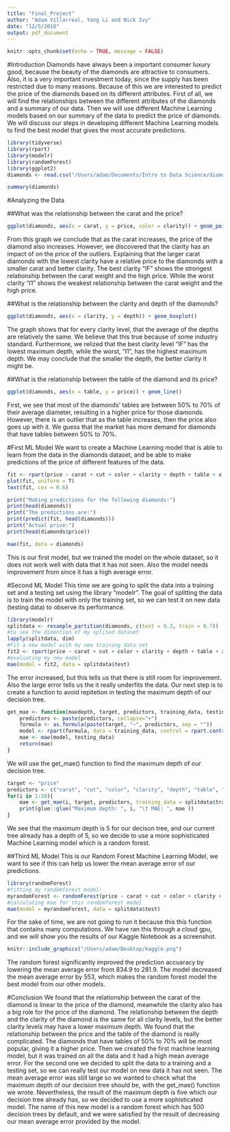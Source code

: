 ```yaml
---
title: "Final_Project"
author: "Adam Villarreal, Yang Li and Nick Ivy"
date: "12/5/2018"
output: pdf_document
---
```


```r
knitr::opts_chunk$set(echo = TRUE, message = FALSE)
```
#Introduction
Diamonds have always been a important consumer luxury good, because the beauty of the diamonds are attractive to consumers. Also, it is a very important investment today, since the supply has been restricted due to many reasons. Because of this we are interested to predict the price of the diamonds based on its different attributes. First of all, we will find the relationships between the different attributes of the diamonds and a summary of our data. Then we will use different Machine Learning models based on our summary of the data to predict the price of diamonds. We will discuss our steps in developing different Machine Learning models to find the best model that gives the most accurate predictions.
```r
library(tidyverse)
library(rpart)
library(modelr)
library(randomForest)
library(ggplot2)
diamonds <- read.csv("/Users/adam/Documents/Intro to Data Science/diamonds.csv")
```

```r
summary(diamonds)
```

#Analyzing the Data

##What was the relationship between the carat and the price?
```r
ggplot(diamonds, aes(x = carat, y = price, color = clarity)) + geom_point()
```
From this graph we conclude that as the carat increases, the price of the diamond also increases. However, we discovered that the clarity has an impact of on the price of the outliers. Explaining that the larger carat diamonds with the lowest clarity have a relative price to the diamonds with a smaller carat and better clarity. The best clarity "IF" shows the strongest relationship between the carat weight and the high price. While the worst clarity "I1" shows the weakest relationship between the carat weight and the high price.

##What is the relationship between the clarity and depth of the diamonds?
```r
ggplot(diamonds, aes(x = clarity, y = depth)) + geom_boxplot()
```
The graph shows that for every clarity level, that the average of the depths are relatively the same. We believe that this true because of some industry standard. Furthermore, we relized that the best clarity level "IF" has the lowest maximum depth, while the worst, "I1", has the highest maximum depth. We may conclude that the smaller the depth, the better clarity it might be.

##What is the relationship between the table of the diamond and its price?
```r
ggplot(diamonds, aes(x = table, y = price)) + geom_line()
```
First, we see that most of the diamonds' tables are between 50% to 70% of their average diameter, resulting in a higher price for those diamonds. However, there is an outlier that as the table increases, then the price also goes up with it. We guess that the market has more demand for diamonds that have tables between 50% to 70%.

#First ML Model
We want to create a Machine Learning model that is able to learn from the data in the diamonds dataset, and be able to make predictions of the price of different features of the data.
```R
fit <- rpart(price ~ carat + cut + color + clarity + depth + table + x + y + z, data = diamonds)
plot(fit, uniform = T)
text(fit, cex = 0.6)

print("Making predictions for the following diamonds:")
print(head(diamonds))
print("The predictions are:")
print(predict(fit, head(diamonds)))
print("Actual price:")
print(head(diamonds$price))

mae(fit, data = diamonds)
```
This is our first model, but we trained the model on the whole dataset, so it does not work well with data that it has not seen. Also the model needs improvement from since it has a high average error.

#Second ML Model
This time we are going to split the data into a training set and a testing set using the library "modelr". The goal of splitting the data is to train the model with only the training set, so we can test it on new data (testing data) to observe its performance.

```r
library(modelr)
splitdata <- resample_partition(diamonds, c(test = 0.3, train = 0.7))
#to see the dimention of my splited dataset
lapply(splitdata, dim)
#Fit a new model with my new training data set
fit2 <- rpart(price ~ carat + cut + color + clarity + depth + table + x + y + z, data = splitdata$train)
#evaluating my new model
mae(model = fit2, data = splitdata$test)
```
The error increased, but this tells us that there is still room for improvement. Also the large error tells us the it really underfits the data. Our next step is to create a function to avoid repitetion in testing the maximum depth of our decision tree.
```r
get_mae <- function(maxdepth, target, predictors, training_data, testing_data){
    predictors <- paste(predictors, collapse="+")
    formula <- as.formula(paste(target, "~", predictors, sep = ""))
    model <- rpart(formula, data = training_data, control = rpart.control(maxdepth = maxdepth))
    mae <- mae(model, testing_data)
    return(mae)
}
```
We will use the get_mae() function to find the maximum depth of our decision tree.
```r
target <- "price"
predictors <- c("carat", "cut", "color", "clarity", "depth", "table", "x", "y", "z")
for(i in 1:20){
    mae <- get_mae(i, target, predictors, training_data = splitdata$train, testing_data = splitdata$test)
    print(glue::glue("Maximum depth: ", i, "\t MAE: ", mae )) 
}
```
We see that the maximum depth is 5 for our decison tree, and our current tree already has a depth of 5, so we decide to use a more sophisticated Machine Learning model which is a random forest.

##Third ML Model
This is our Random Forest Machine Learning Model, we want to see if this can help us lower the mean average error of our predictions.

```r
library(randomForest)
#fitting my randomforest model:
myrandomForest <- randomForest(price ~ carat + cut + color + clarity + depth + table + x + y + z, data = splitdata$train)
#calculating mae for this randomforest model
mae(model = myrandomForest, data = splitdata$test)
```
For the sake of time, we are not going to run it because this this function that contains many computations. We have ran this through a cloud gpu, and we will show you the results of our Kaggle Notebook as a screenshot.
```r
knitr::include_graphics("/Users/adam/Desktop/kaggle.png")
```
The random forest significantly improved the prediction accuaracy by lowering the mean average error from 834.9 to 281.9. The model decreased the mean average error by 553, which makes the random forest model the best model from our other models.

#Conclusion
We found that the relationship between the carat of the diamond is linear to the price of the diamond, meanwhile the clarity also has a big role for the price of the diamond. The relationship between the depth and the clarity of the diamond is the same for all clarity levels, but the better clarity levels may have a lower maximum depth. We found that the relationship between the price and the table of the diamond is really complicated. The diamonds that have tables of 50% to 70% will be most popular, giving it a higher price. Then we created the first machine learning model, but it was trained on all the data and it had a high mean average error. For the second one we decided to split the data to a training and a testing set, so we can really test our model on new data it has not seen. The mean average error was still large so we wanted to check what the maximum depth of our decision tree should be, with the get_mae() function we wrote. Nevertheless, the result of the maximum depth is five which our decision tree already has, so we decided to use a more sophisticated model. The name of this new model is a random forest which has 500 decision trees by default, and we were satisfied by the result of decreasing our mean average error provided by the model.